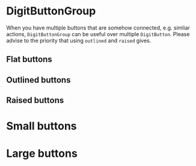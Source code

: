 
<Meta title="Buttons/DigitButtonGroup" component={DigitButtonGroup} />

# DigitButtonGroup

When you have multiple buttons that are somehow connected, e.g. simliar actions, `DigitButtonGroup` can be useful over multiple `DigitButton`. Please advise to the priority that using `outlined` and `raised` gives.

## Flat buttons

<Canvas>
    <Story name="Primary flat button">
        <DigitButtonGroup
            primary
            buttons={[{ text: "One" }, { text: "Two" }, { text: "Three" }]}
        />
    </Story>
    <Story name="Secondary flat button">
        <DigitButtonGroup
            secondary
            buttons={[{ text: "One" }, { text: "Two" }, { text: "Three" }]}
        />
    </Story>
    <Story name="Normal flat button">
        <DigitButtonGroup
            buttons={[{ text: "One" }, { text: "Two" }, { text: "Three" }]}
        />
    </Story>
    <Story name="Disabled flat button">
        <DigitButtonGroup
            disabled
            buttons={[{ text: "One" }, { text: "Two" }, { text: "Three" }]}
        />
    </Story>
</Canvas>

## Outlined buttons

<Canvas>
    <Story name="Primary outlined button">
        <DigitButtonGroup
            outlined
            primary
            buttons={[{ text: "One" }, { text: "Two" }, { text: "Three" }]}
        />
    </Story>
    <Story name="Secondary outlined button">
        <DigitButtonGroup
            outlined
            secondary
            buttons={[{ text: "One" }, { text: "Two" }, { text: "Three" }]}
        />
    </Story>
    <Story name="Normal outlined button">
        <DigitButtonGroup
            outlined
            buttons={[{ text: "One" }, { text: "Two" }, { text: "Three" }]}
        />
    </Story>
    <Story name="Disabled outlined button">
        <DigitButtonGroup
            outlined
            disabled
            buttons={[{ text: "One" }, { text: "Two" }, { text: "Three" }]}
        />
    </Story>
</Canvas>

## Raised buttons

<Canvas>
    <Story name="Primary raised button">
        <DigitButtonGroup
            raised
            primary
            buttons={[{ text: "One" }, { text: "Two" }, { text: "Three" }]}
        />
    </Story>
    <Story name="Secondary raised button">
        <DigitButtonGroup
            raised
            secondary
            buttons={[{ text: "One" }, { text: "Two" }, { text: "Three" }]}
        />
    </Story>
    <Story name="Normal raised button">
        <DigitButtonGroup
            raised
            buttons={[{ text: "One" }, { text: "Two" }, { text: "Three" }]}
        />
    </Story>
    <Story name="Disabled raised button">
        <DigitButtonGroup
            raised
            disabled
            buttons={[{ text: "One" }, { text: "Two" }, { text: "Three" }]}
        />
    </Story>
</Canvas>

# Small buttons

<Canvas>
    <Story name="Primary small button">
        <DigitButtonGroup
            small
            primary
            buttons={[{ text: "One" }, { text: "Two" }, { text: "Three" }]}
        />
    </Story>
    <Story name="Secondary small button">
        <DigitButtonGroup
            small
            secondary
            buttons={[{ text: "One" }, { text: "Two" }, { text: "Three" }]}
        />
    </Story>
    <Story name="Normal small button">
        <DigitButtonGroup
            small
            buttons={[{ text: "One" }, { text: "Two" }, { text: "Three" }]}
        />
    </Story>
    <Story name="Disabled small button">
        <DigitButtonGroup
            small
            disabled
            buttons={[{ text: "One" }, { text: "Two" }, { text: "Three" }]}
        />
    </Story>
</Canvas>

# Large buttons

<Canvas>
    <Story name="Primary large button">
        <DigitButtonGroup
            large
            primary
            buttons={[{ text: "One" }, { text: "Two" }, { text: "Three" }]}
        />
    </Story>
    <Story name="Secondary large button">
        <DigitButtonGroup
            large
            secondary
            buttons={[{ text: "One" }, { text: "Two" }, { text: "Three" }]}
        />
    </Story>
    <Story name="Normal large button">
        <DigitButtonGroup
            large
            buttons={[{ text: "One" }, { text: "Two" }, { text: "Three" }]}
        />
    </Story>
    <Story name="Disabled large button">
        <DigitButtonGroup
            large
            disabled
            buttons={[{ text: "One" }, { text: "Two" }, { text: "Three" }]}
        />
    </Story>
</Canvas>

<ArgsTable of={DigitButtonGroup} />
